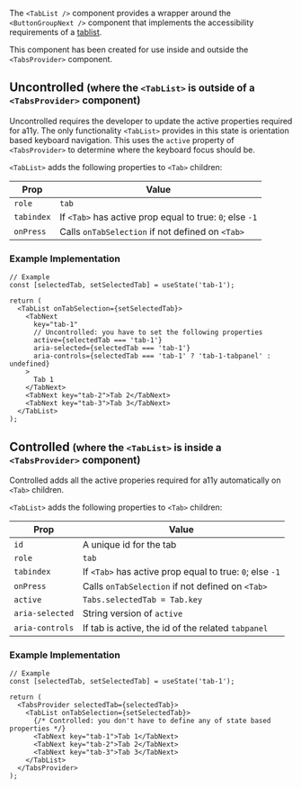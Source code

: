 The `<TabList />` component provides a wrapper around the `<ButtonGroupNext />` component that
implements the accessibility requirements of a
[tablist](https://www.w3.org/WAI/ARIA/apg/patterns/tabs/).

This component has been created for use inside and outside the `<TabsProvider>` component.

## Uncontrolled <small>(where the `<TabList>` is outside of a `<TabsProvider>` component)</small>

Uncontrolled requires the developer to update the active properties required for a11y. The only
functionality `<TabList>` provides in this state is orientation based keyboard navigation. This uses
the `active` property of `<TabsProvider>` to determine where the keyboard focus should be.

`<TabList>` adds the following properties to `<Tab>` children:

| Prop       | Value                                                    |
| ---------- | -------------------------------------------------------- |
| `role`     | `tab`                                                    |
| `tabindex` | If `<Tab>` has active prop equal to true: `0`; else `-1` |
| `onPress`  | Calls `onTabSelection` if not defined on `<Tab>`         |

### Example Implementation

```tsx
// Example
const [selectedTab, setSelectedTab] = useState('tab-1');

return (
  <TabList onTabSelection={setSelectedTab}>
    <TabNext
      key="tab-1"
      // Uncontrolled: you have to set the following properties
      active={selectedTab === 'tab-1'}
      aria-selected={selectedTab === 'tab-1'}
      aria-controls={selectedTab === 'tab-1' ? 'tab-1-tabpanel' : undefined}
    >
      Tab 1
    </TabNext>
    <TabNext key="tab-2">Tab 2</TabNext>
    <TabNext key="tab-3">Tab 3</TabNext>
  </TabList>
);
```

## Controlled <small>(where the `<TabList>` is inside a `<TabsProvider>` component)</small>

Controlled adds all the active properies required for a11y automatically on `<Tab>` children.

`<TabList>` adds the following properties to `<Tab>` children:

| Prop            | Value                                                    |
| --------------- | -------------------------------------------------------- |
| `id`            | A unique id for the tab                                  |
| `role`          | `tab`                                                    |
| `tabindex`      | If `<Tab>` has active prop equal to true: `0`; else `-1` |
| `onPress`       | Calls `onTabSelection` if not defined on `<Tab>`         |
| `active`        | `Tabs.selectedTab = Tab.key`                             |
| `aria-selected` | String version of `active`                               |
| `aria-controls` | If tab is active, the id of the related `tabpanel`       |

### Example Implementation

```tsx
// Example
const [selectedTab, setSelectedTab] = useState('tab-1');

return (
  <TabsProvider selectedTab={selectedTab}>
    <TabList onTabSelection={setSelectedTab}>
      {/* Controlled: you don't have to define any of state based properties */}
      <TabNext key="tab-1">Tab 1</TabNext>
      <TabNext key="tab-2">Tab 2</TabNext>
      <TabNext key="tab-3">Tab 3</TabNext>
    </TabList>
  </TabsProvider>
);
```
